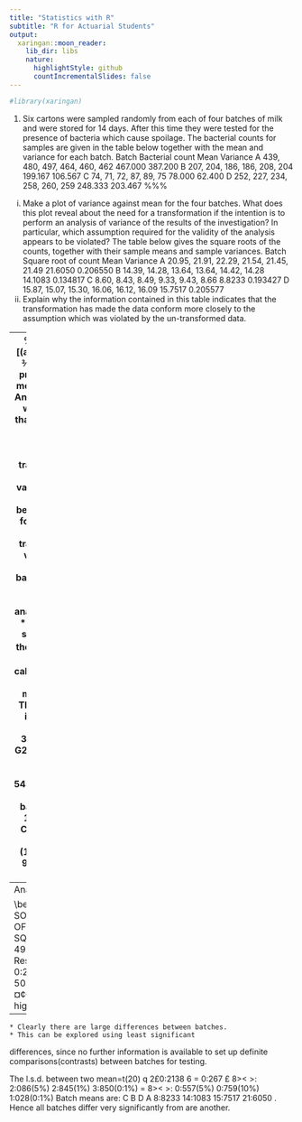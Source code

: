 ```yaml
---
title: "Statistics with R"
subtitle: "R for Actuarial Students"
output:
  xaringan::moon_reader:
    lib_dir: libs
    nature:
      highlightStyle: github
      countIncrementalSlides: false
---
```


```r

#library(xaringan)
```

 
 
1. Six cartons were sampled randomly from each of four batches of milk and were stored for 14 days. After this time they were tested for the presence of bacteria which cause spoilage. The bacterial counts for samples are given in the table below together with the mean and variance for each batch.
Batch Bacterial count Mean Variance A 439, 480, 497, 464, 460, 462 467.000 387.200 B 207, 204, 186, 186, 208, 204 199.167 106.567 C 74,   71,   72,   87,   89,   75 78.000 62.400 D 252, 227, 234, 258, 260, 259 248.333 203.467
%%%
(i) Make a plot of variance against mean for the four batches. What does this plot reveal about the need for a transformation if the intention is to perform an analysis of variance of the results of the investigation? In particular, which assumption required for the validity of the analysis appears to be violated?
The table below gives the square roots of the counts, together with their sample means and sample variances.
Batch Square root of count Mean Variance A 20.95, 21.91, 22.29, 21.54, 21.45, 21.49 21.6050 0.206550 B 14.39, 14.28, 13.64, 13.64, 14.42, 14.28 14.1083 0.134817 C  8.60,   8.43,   8.49,   9.33,   9.43,   8.66 8.8233 0.193427 D 15.87, 15.07, 15.30, 16.06, 16.12, 16.09 15.7517 0.205577
(ii) Explain why the information contained in this table indicates that the transformation has made the data conform more closely to the assumption which was violated by the un-transformed data.



---
%%%%%%%%
[(a)]
* The variance ¾2 appears to be proportional to the mean ¹, whereas for Analysis of Variance
we must assume that all observations have the same variance. The square root transformation will
stabilize the variance when ¾2 / ¹, and has often been found suitable for counts.
* After the square root transformation the variance is quite similar for all batches, and so can
reasonably be pooled in an analysis of variance.
* The total sum of squares of p
$y_{ij}$ is the sum of all the $y_{ij}$ , most easily calculated as 6 £ the
sum of those means,it is 5955.
The sum of all p
yij is 6£ the sum of those means, 361.73 .
N=24, so G2=N = 361:732=24 = 5452:0247.
\[\mbox{Corrected total }SS=5955-5452.0247=502.975 .\]
Transformed batch totals are A, 129.63; B,84.65; C,52.94; D,94.51 .
Batch SS= 1
6 (129:632 + ¢ ¢ ¢ + 94:672) ¡ G2=N = 498:699.

%%5
\newpage


 

 \large
(iii) Perform an analysis of variance of the transformed data to assess whether there is evidence of differences between the bacterial content of the batches.  Note that since the square root transformation has been applied the sum of squares of the transformed data is equal to the sum of the un-transformed counts.


---
Analysis of variance:

\begin{verbatim}
SOURCE D:F: SUM OF MEAN
SQUARES SQUARE
Batches 3 498:699 166:233
Residual 20 4:276 0:2138
TOTAL 23 502:975
F(3; 20)¤¤¤¢¢¢ Extremely highly significant.
---

    * Clearly there are large differences between batches. 
    * This can be explored using least significant
differences, since no further information is available to set up definite comparisons(contrasts) between
batches for testing.


The l.s.d. between two mean=t(20)
q
2£0:2138
6 = 0:267 £
8><
>:
2:086(5%)
2:845(1%)
3:850(0:1%)
=
8><
>:
0:557(5%)
0:759(10%)
1:028(0:1%)
Batch means are: C B D A
8:8233 14:1083 15:7517 21:6050
.
Hence all batches differ very significantly from are another.


